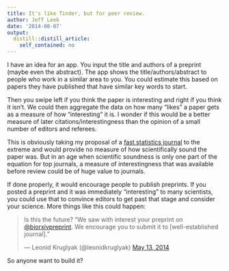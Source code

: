 ```yaml
---
title: It's like Tinder, but for peer review.
author: Jeff Leek
date: '2014-08-07'
output:
  distill::distill_article:
    self_contained: no
---
```


I have an idea for an app. You input the title and authors of a preprint (maybe even the abstract). The app shows the title/authors/abstract to people who work in a similar area to you. You could estimate this based on papers they have published that have similar key words to start.

Then you swipe left if you think the paper is interesting and right if you think it isn't. We could then aggregate the data on how many "likes" a paper gets as a measure of how "interesting" it is. I wonder if this would be a better measure of later citations/interestingness than the opinion of a small number of editors and referees.

This is obviously taking my proposal of a [fast statistics journal](http://simplystatistics.org/2012/03/14/a-proposal-for-a-really-fast-statistics-journal/) to the extreme and would provide no measure of how scientifically sound the paper was. But in an age when scientific soundness is only one part of the equation for top journals, a measure of interestingness that was available before review could be of huge value to journals.

If done properly, it would encourage people to publish preprints. If you posted a preprint and it was immediately "interesting" to many scientists, you could use that to convince editors to get past that stage and consider your science. More things like this could happen:

<blockquote class="twitter-tweet" width="550">
  <p>
    Is this the future? "We saw with interest your preprint on <a href="https://twitter.com/biorxivpreprint">@biorxivpreprint</a>. We encourage you to submit it to [well-established journal]."
  </p>
  
  <p>
    &mdash; Leonid Kruglyak (@leonidkruglyak) <a href="https://twitter.com/leonidkruglyak/status/466254954261254144">May 13, 2014</a>
  </p>
</blockquote>



So anyone want to build it?
